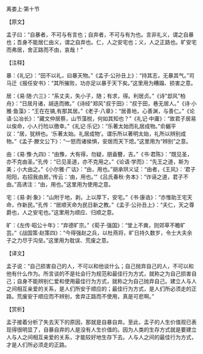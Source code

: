 

离娄上·第十节

【原文】

孟子曰：“自暴者，不可与有言也；自弃者，不可与有为也。言非礼义，谓之自暴也；吾身不能居仁由义，谓之自弃也。仁，人之安宅也；义，人之正路也。旷安宅而弗居，舍正路而不由，哀哉！”

【注释】

暴：《礼记》：“田不以礼，曰暴天物。”《孟子·公孙丑上》：“持其志，无暴其气。”司马迁《报任安书》：“其所摧败，功亦足以暴于天下矣。”这里用为糟蹋、损害之意。

居：《易·随·六三》：“系丈夫，失小子，随；有求，得。利居贞。”《诗"邶风"柏舟》：“日居月诸，胡迭而微。”《诗经"郑风"叔于田》：“叔于田，巷无居人。”《诗·小雅·鱼藻》：“王在在镐,有那其居。”《老子·八章》：“居善地，心善渊，与善仁。”《论语·公冶长》：“藏文仲居蔡，山节藻棁，何如其知也？”《礼记·中庸》：“故君子居易以俟命，小人行险以徼幸。”《礼记·乐记》：“乐著太始而礼居成物。”俞樾平议：“居，犹辨也。‘乐著太始。礼居成物’。谓乐所以著明太始，礼所以辨别成物。”《孟子·滕文公下》：“一怒而诸侯惧，安居而天下熄。”这里用为“辨别”之意。

由：《易·豫·九四》：“由豫，大有得，勿疑，朋盍簪，吉。”《书·君陈》：“既见圣，亦不克由圣。”孔传：“已见圣道，亦不克用之。”《论语·学而》：“先王之道，斯为美；小大由之。”《小尔雅·广诂》：“由，用也。”胡承珙义证：“由者，《王风》：‘君子阳阳，右招我由房。’传云：‘由，用也。’”《吕氏春秋·务本》：“诈诬之道，君子不由。”高诱注：“由，用也。”这里用为使用之意。

宅：《易·剥·象》：“山附于地，剥，上以厚下，安宅。”《书·康诰》：“亦惟助王宅天命，作新民。”孔传：“居顺天命为民日新之教。”《孟子·公孙丑上》：“夫仁，天之尊爵也，人之安宅也。”这里用为顺应、归顺之意。

旷：《左传·昭公十年》：“弃德旷宗。”《荀子·强国》：“堂上不粪，则郊草不瞻旷芸。”《战国策·赵策四》：“今得强赵之兵，以杜燕将，旷日持久数岁，令士大夫余子之力尽于沟垒。”这里用为耽误、荒废之意。

【译文】

孟子说：“自己损害自己的人，不可以和他谈什么；自己抛弃自己的人，不可以和他有什么作为。所言谈的不是社会行为规范和最佳行为方式，就称之为自己损害自己；自身不能辨别仁爱和使用最佳行为方式，就称之为自己抛弃自己。建立人与人之间相互亲爱的关系，是人们所安于顺应的；最佳行为方式，是人们所必须走的正路。荒废安于顺应而不辨别，舍弃正路而不使用，真是可悲啊。”

【赏析】

孟子接着分析了失去天下的原因，那就是自暴自弃。至此，孟子的人生价值观已表现得很明显了，自暴自弃的人是没有人生价值的。因为人类的生存方式就是要建立人与人之间相互亲爱的关系，才能较好地生存下去。人与人之间的最佳行为方式，才是人们所必须走的正路。

